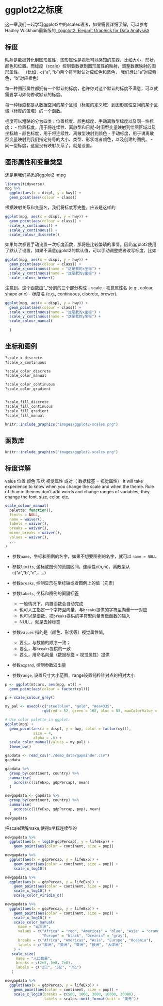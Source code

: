 # ggplot2之标度 {#ggplot2-scales}

这一章我们一起学习ggplot2中的scales语法，如果需要详细了解，可以参考Hadley Wickham最新版的[《ggplot2: Elegant Graphics for Data Analysis》](https://ggplot2-book.org/)

## 标度
映射是数据转化到图形属性，图形属性是视觉可以感知的东西，比如大小，形状，颜色和位置。而标度（scale）控制着数据到图形属性的映射，调整数据映射的图形属性。
（比如，c("a", "b")两个符号默认对应红色和蓝色， 我们想让"a"对应紫色，"b"对应橙色）

每一种图形属性都拥有一个默认的标度，也许你对这个默认的标度不满意，可以就需要学习如何修改默认的标度。

每一种标度都是从数据空间的某个区域（标度的定义域）到图形属性空间的某个区域（标度的值域）的一个函数。

标度可以粗略的分为四类：位置标度、颜色标度、手动离散型标度以及同一性标度：
- 位置标度，用于将连续性、离散型和日期-时间型变量映射到绘图区域以及坐标轴
- 颜色标度，用于将连续性、离散型映射到颜色
- 手动标度，用于讲离散型变量映射到我们指定符号的大小、类型、形状或者颜色，以及创建的图例。
- 同一型标度，这里没有映射关系了，就是设置。

## 图形属性和变量类型

还是用我们熟悉的ggplot2::mpg
```r
library(tidyverse)
mpg %>% 
  ggplot(aes(x = displ, y = hwy)) + 
  geom_point(aes(colour = class)) 
```
根据映射关系和变量名，我们将标度写完整，应该是这样的
```r
ggplot(mpg, aes(x = displ, y = hwy)) + 
  geom_point(aes(colour = class)) +
  scale_x_continuous() + 
  scale_y_continuous() + 
  scale_colour_discrete()
```

如果每次都要手动设置一次标度函数，那将是比较繁琐的事情。因此ggplot2使用了默认了设置，如果不满意ggplot2的默认值，可以手动调整或者改写标度，比如

```r
ggplot(mpg, aes(x = displ, y = hwy)) + 
  geom_point(aes(colour = class)) +
  scale_x_continuous(name = "这是我的x坐标") + 
  scale_y_continuous(name = "这是我的y坐标") + 
  scale_colour_brewer()
```

注意到，这个函数由"_"分割的三个部分构成
- scale
- 视觉属性名 (e.g., colour, shape or x)
- 标度名 (e.g., continuous, discrete, brewer).


```r
ggplot(mpg, aes(x = displ, y = hwy)) + 
  geom_point(aes(colour = class)) +
  scale_x_continuous(name = "这是我的x坐标") + 
  scale_y_continuous(name = "这是我的y坐标") + 
  scale_colour_manual(
    
  )
```

## 坐标和图例
```r
?scale_x_discrete
?scale_x_continuous

?scale_color_discrete
?scale_color_manual

?scale_color_continuous
?scale_color_gradient


?scale_fill_discrete
?scale_fill_continuous
?scale_fill_gradient
?scale_fill_manual
```

```r
knitr::include_graphics("images/ggplot2-scales.png")
```

## 函数库
```r
knitr::include_graphics("images/ggplot2-scales.png")
```

## 标度详解

value 位置  颜色 形状 视觉属性  成对（ 数据标签 =   视觉属性）
It will take experience to know when you change the scale and when the theme. Rule of thumb: themes don't add words and change ranges of variables; they change the font, size, color, etc.
```r
scale_colour_manual(
  palette: function(), 
  limits = NULL,
  name = waiver(),
  labels = waiver(),
  breaks = waiver(),
  minor_breaks = waiver(),
  values = waiver(),
  ...
)
```

- 参数`name`，坐标和图例的名字，如果不想要图例的名字，就可以 `name = NULL`

- 参数`limits`, 坐标或图例的范围区间。连续性c(n,m)，离散型从c("a","b","c",……）

- 参数`breaks`, 控制显示在坐标轴或者图例上的值（元素）

- 参数`labels`, 坐标和图例的间隔标签
  - 一般情况下，内置函数会自动完成
  - 也可人工指定一个字符型向量，与`breaks`提供的字符型向量一一对应
  - 也可以是函数，把`breaks`提供的字符型向量当做函数的输入
  - NULL，就是去掉标签

- 参数`values` 指的是（颜色、形状等）视觉属性值, 
  - 要么，与数值的顺序一致；
  - 要么，与`breaks`提供的一致
  - 要么，用命名向量（数据标签 = 视觉属性）提供

- 参数`expand`, 控制参数溢出量

- 参数`range`, 设置尺寸大小范围，range设置纯粹针对点的相对大小
```r
p <- ggplot(mtcars, aes(mpg, wt)) + 
  geom_point(aes(colour = factor(cyl)))

p + scale_colour_grey()
```

```r
my_pal <- usecol(c("steelblue", "gold", "#ea4335",
                 rgb(red = 52, green = 168, blue = 83, maxColorValue = 255)))

# Use color palette in ggplot: 
ggplot(mpg) +
  geom_point(aes(x = displ, y = hwy, color = factor(cyl)), 
             size = 4, 
             alpha = .6) +
  scale_color_manual(values = my_pal) + 
  theme_bw()
```

```r
gapdata <- read_csv("./demo_data/gapminder.csv")
gapdata
```


```r
gapdata %>% 
  group_by(continent, country) %>% 
  summarise(
    across(c(lifeExp, gdpPercap), mean)
  )
```

```r
newgapdata <- gapdata %>% 
  group_by(continent, country) %>% 
  summarise(
    across(c(lifeExp, gdpPercap, pop), mean)
  )
newgapdata
```

把scale理解make,使得x坐标连续型的
```r
newgapdata %>% 
  ggplot(aes(x = log10(gdpPercap), y = lifeExp)) +
    geom_point(aes(color = continent, size = pop)) 
```

```r
newgapdata %>% 
  ggplot(aes(x = gdpPercap, y = lifeExp)) +
    geom_point(aes(color = continent, size = pop)) +
    scale_x_log10()
```

```r
newgapdata %>% 
  ggplot(aes(x = gdpPercap, y = lifeExp)) +
    geom_point(aes(color = continent, size = pop)) +
    scale_x_log10() +
    scale_color_viridis_d()
```

```r
newgapdata %>% 
  ggplot(aes(x = gdpPercap, y = lifeExp)) +
    geom_point(aes(color = continent, size = pop)) +
    scale_x_log10() +
    scale_color_manual(
      name = "五大洲",
      values = c("Africa" = "red", "Americas" = "blue", "Asia" = "orange",
                 "Europe" = "black", "Oceania" = "gray"),
      breaks = c("Africa", "Americas", "Asia", "Europe", "Oceania"),
      labels = c("非洲", "美洲", "亚洲", "欧洲", "大洋洲")
    ) +
   scale_size(
     name = "人口数量",
     breaks = c(2e8, 5e8, 7e8),
     labels = c("2亿", "5亿", "7亿")
   )
```

```r
newgapdata %>% 
  ggplot(aes(x = gdpPercap, y = lifeExp)) +
    geom_point(aes(color = continent, size = pop)) +
    scale_x_log10(breaks = c(500, 1000, 3000, 10000, 30000),
                  labels = scales::unit_format(unit = "美元"))
```



